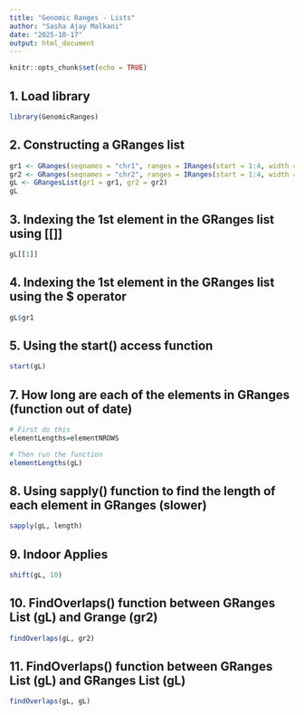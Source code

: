 ```yaml
---
title: "Genomic Ranges - Lists"
author: "Sasha Ajay Malkani"
date: "2025-10-17"
output: html_document
---
```


```r
knitr::opts_chunk$set(echo = TRUE)
```

## 1. Load library

```r
library(GenomicRanges)

```

## 2. Constructing a GRanges list

```r
gr1 <- GRanges(seqnames = "chr1", ranges = IRanges(start = 1:4, width = 3))
gr2 <- GRanges(seqnames = "chr2", ranges = IRanges(start = 1:4, width = 3))
gL <- GRangesList(gr1 = gr1, gr2 = gr2)
gL

```

## 3. Indexing the 1st element in the GRanges list using [[]]

```r
gL[[1]]

```

## 4. Indexing the 1st element in the GRanges list using the $ operator

```r
gL$gr1

```

## 5. Using the start() access function

```r
start(gL)

```

## 7. How long are each of the elements in GRanges (function out of date)

```r
# First do this
elementLengths=elementNROWS

# Then run the function
elementLengths(gL)

```

## 8. Using sapply() function to find the length of each element in GRanges (slower)

```r
sapply(gL, length)

```

## 9. Indoor Applies

```r
shift(gL, 10)

```

## 10. FindOverlaps() function between GRanges List (gL) and Grange (gr2)

```r
findOverlaps(gL, gr2)

```

## 11. FindOverlaps() function between GRanges List (gL) and GRanges List (gL)

```r
findOverlaps(gL, gL)

```

